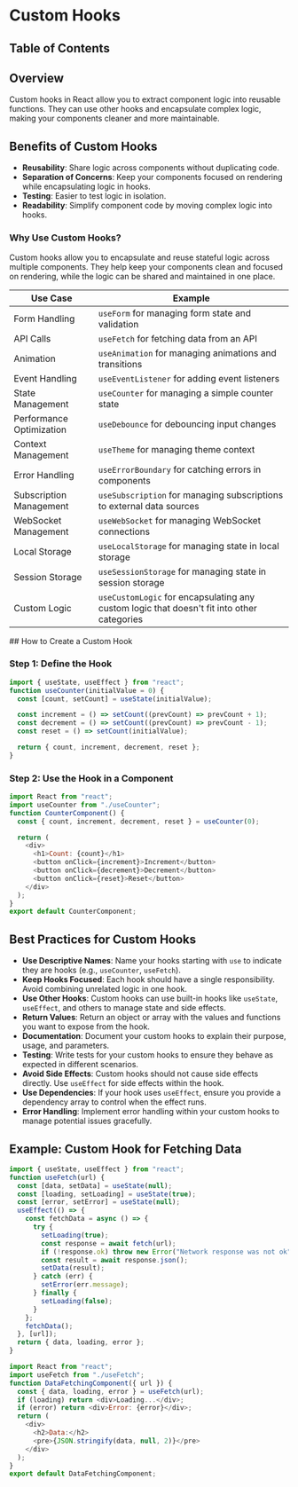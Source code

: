 
# Custom Hooks

## Table of Contents

## Overview

Custom hooks in React allow you to extract component logic into reusable functions. They can use other hooks and encapsulate complex logic, making your components cleaner and more maintainable.

## Benefits of Custom Hooks

- **Reusability**: Share logic across components without duplicating code.
- **Separation of Concerns**: Keep your components focused on rendering while encapsulating logic in hooks.
- **Testing**: Easier to test logic in isolation.
- **Readability**: Simplify component code by moving complex logic into hooks.

### Why Use Custom Hooks?

Custom hooks allow you to encapsulate and reuse stateful logic across multiple components. They help keep your components clean and focused on rendering, while the logic can be shared and maintained in one place.

| Use Case                 | Example                                                                                    |
| ------------------------ | ------------------------------------------------------------------------------------------ |
| Form Handling            | `useForm` for managing form state and validation                                           |
| API Calls                | `useFetch` for fetching data from an API                                                   |
| Animation                | `useAnimation` for managing animations and transitions                                     |
| Event Handling           | `useEventListener` for adding event listeners                                              |
| State Management         | `useCounter` for managing a simple counter state                                           |
| Performance Optimization | `useDebounce` for debouncing input changes                                                 |
| Context Management       | `useTheme` for managing theme context                                                      |
| Error Handling           | `useErrorBoundary` for catching errors in components                                       |
| Subscription Management  | `useSubscription` for managing subscriptions to external data sources                      |
| WebSocket Management     | `useWebSocket` for managing WebSocket connections                                          |
| Local Storage            | `useLocalStorage` for managing state in local storage                                      |
| Session Storage          | `useSessionStorage` for managing state in session storage                                  |
| Custom Logic             | `useCustomLogic` for encapsulating any custom logic that doesn't fit into other categories |

<BackToTop />
## How to Create a Custom Hook

### Step 1: Define the Hook

```javascript
import { useState, useEffect } from "react";
function useCounter(initialValue = 0) {
  const [count, setCount] = useState(initialValue);

  const increment = () => setCount((prevCount) => prevCount + 1);
  const decrement = () => setCount((prevCount) => prevCount - 1);
  const reset = () => setCount(initialValue);

  return { count, increment, decrement, reset };
}
```

### Step 2: Use the Hook in a Component

```javascript
import React from "react";
import useCounter from "./useCounter";
function CounterComponent() {
  const { count, increment, decrement, reset } = useCounter(0);

  return (
    <div>
      <h1>Count: {count}</h1>
      <button onClick={increment}>Increment</button>
      <button onClick={decrement}>Decrement</button>
      <button onClick={reset}>Reset</button>
    </div>
  );
}
export default CounterComponent;
```

## Best Practices for Custom Hooks

- **Use Descriptive Names**: Name your hooks starting with `use` to indicate they are hooks (e.g., `useCounter`, `useFetch`).
- **Keep Hooks Focused**: Each hook should have a single responsibility. Avoid combining unrelated logic in one hook.
- **Use Other Hooks**: Custom hooks can use built-in hooks like `useState`, `useEffect`, and others to manage state and side effects.
- **Return Values**: Return an object or array with the values and functions you want to expose from the hook.
- **Documentation**: Document your custom hooks to explain their purpose, usage, and parameters.
- **Testing**: Write tests for your custom hooks to ensure they behave as expected in different scenarios.
- **Avoid Side Effects**: Custom hooks should not cause side effects directly. Use `useEffect` for side effects within the hook.
- **Use Dependencies**: If your hook uses `useEffect`, ensure you provide a dependency array to control when the effect runs.
- **Error Handling**: Implement error handling within your custom hooks to manage potential issues gracefully.

## Example: Custom Hook for Fetching Data

```javascript
import { useState, useEffect } from "react";
function useFetch(url) {
  const [data, setData] = useState(null);
  const [loading, setLoading] = useState(true);
  const [error, setError] = useState(null);
  useEffect(() => {
    const fetchData = async () => {
      try {
        setLoading(true);
        const response = await fetch(url);
        if (!response.ok) throw new Error("Network response was not ok");
        const result = await response.json();
        setData(result);
      } catch (err) {
        setError(err.message);
      } finally {
        setLoading(false);
      }
    };
    fetchData();
  }, [url]);
  return { data, loading, error };
}
```

```javascript
import React from "react";
import useFetch from "./useFetch";
function DataFetchingComponent({ url }) {
  const { data, loading, error } = useFetch(url);
  if (loading) return <div>Loading...</div>;
  if (error) return <div>Error: {error}</div>;
  return (
    <div>
      <h2>Data:</h2>
      <pre>{JSON.stringify(data, null, 2)}</pre>
    </div>
  );
}
export default DataFetchingComponent;
```

<BackToTop />
